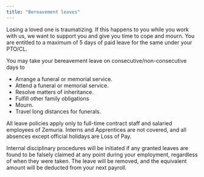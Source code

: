 ```yaml
---
title: "Bereavement leaves"
---
```


Losing a loved one is traumatizing. If this happens to you while you work with us, we want to support you and give you time to cope and mourn. You are entitled to a maximum of 5 days of paid leave for the same under your PTO/CL.

You may take your bereavement leave on consecutive/non-consecutive days to

- Arrange a funeral or memorial service.
- Attend a funeral or memorial service.
- Resolve matters of inheritance.
- Fulfill other family obligations
- Mourn.
- Travel long distances for funerals.

All leave policies apply only to full-time contract staff and salaried employees of Zemuria. Interns and Apprentices are not covered, and all absences except official holidays are Loss of Pay.

Internal disciplinary procedures will be initiated if any granted leaves are found to be falsely claimed at any point during your employment, regardless of when they were taken. The leave will be removed, and the equivalent amount will be deducted from your next payroll.